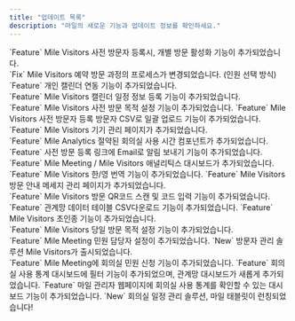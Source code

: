 ```yaml
---
title: "업데이트 목록"
description: "마일의 새로운 기능과 업데이트 정보를 확인하세요."
---
```


<Card title="[23.03.17] 마일 1.2.7 업데이트" href="https://mile.mintlify.app/notice/update/2024.03.17">
    `Feature` Mile Visitors 사전 방문자 등록시, 개별 방문 활성화 기능이 추가되었습니다. <br />
    `Fix` Mile Visitors 예약 방문 과정의 프로세스가 변경되었습니다. (인원 선택 방식) <br />
</Card>

<Card title="[23.03.01] 마일 1.2.6 업데이트" href="https://mile.mintlify.app/notice/update/2024.03.01">
    `Feature` 개인 캘린더 연동 기능이 추가되었습니다. <br />
    `Feature` Mile Visitors 캘린더 일정 정보 등록 기능이 추가되었습니다. <br />
    `Feature` Mile Visitors 사전 방문 목적 설정 기능이 추가되었습니다.
</Card>

<Card title="[23.02.18] 마일 1.2.5 업데이트" href="https://mile.mintlify.app/notice/update/2024.02.18">
    `Feature` Mile Visitors 사전 방문자 등록 방문자 CSV로 일괄 업로드 기능이 추가되었습니다. <br />
    `Feature` Mile Visitors 기기 관리 페이지가 추가되었습니다. <br />
    `Feature` Mile Analytics 절약된 회의실 사용 시간 컴포넌트가 추가되었습니다.
</Card>

<Card title="[23.02.04] 마일 1.2.4 업데이트" href="https://mile.mintlify.app/notice/update/2024.02.04">
    `Feature` 사전 방문 등록 링크에 Email로 알림 보내기 기능이 추가되었습니다. <br />
    `Feature` Mile Meeting / Mile Visitors 애널리틱스 대시보드가 추가되었습니다. <br />
    `Feature` Mile Visitors 한/영 번역 기능이 추가되었습니다.
</Card>

<Card title="[23.01.21] 마일 1.2.3 업데이트" href="https://mile.mintlify.app/notice/update/2024.01.21">
    `Feature` Mile Visitors 방문 안내 메세지 관리 페이지가 추가되었습니다. <br />
    `Feature` Mile Visitors 방문 QR코드 스캔 및 코드 입력 기능이 추가되었습니다. <br />
    `Feature` 관계망 데이터 테이블 CSV다운로드 기능이 추가되었습니다.
</Card>

<Card title="[23.12.22] 마일 1.2.2 업데이트" href="https://mile.mintlify.app/notice/update/2023.12.22">
    `Feature` Mile Visitors 초인종 기능이 추가되었습니다. <br />
    `Feature` Mile Visitors 당일 방문 목적 설정 기능이 추가되었습니다. <br />
    `Feature` Mile Meeting 민원 담당자 설정이 추가되었습니다.
</Card>

<Card title="[23.12.06] 마일 1.2.1 업데이트" href="https://mile.mintlify.app/notice/update/2023.12.06">
    `New` 방문자 관리 솔루션 Mile Visitors가 출시되었습니다. <br />
    `Feature` Mile Meeting에 회의실 민원 신청 기능이 추가되었습니다.
</Card>

<Card title="[23.12.01] 마일 ver1.2.0 업데이트" href="https://mile.mintlify.app/notice/update/2023.11.09">
    `Feature` 회의실 사용 통계 대시보드에 필터 기능이 추가되었으며, 관계망 대시보드가 새롭게 추가되었습니다.
</Card>

<Card title="[23.10.27] 마일 ver1.1.0 업데이트" href="https://mile.mintlify.app/notice/update/2023.10.27">
    `Feature` 마일 관리자 웹페이지에 회의실 사용 통계를 확인할 수 있는 대시보드 기능이 추가되었습니다.
</Card>

<Card title="[23.10.26] 마일 ver1.0.0 업데이트" href="https://mile.mintlify.app/notice/update/2023.10.26">
    `New` 회의실 일정 관리 솔루션, 마일 태블릿이 런칭되었습니다!
</Card>
